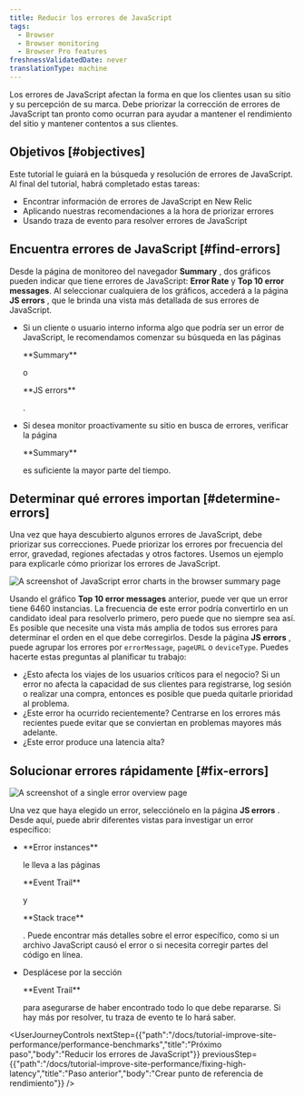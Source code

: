 ```yaml
---
title: Reducir los errores de JavaScript
tags:
  - Browser
  - Browser monitoring
  - Browser Pro features
freshnessValidatedDate: never
translationType: machine
---
```


Los errores de JavaScript afectan la forma en que los clientes usan su sitio y su percepción de su marca. Debe priorizar la corrección de errores de JavaScript tan pronto como ocurran para ayudar a mantener el rendimiento del sitio y mantener contentos a sus clientes.

## Objetivos [#objectives]

Este tutorial le guiará en la búsqueda y resolución de errores de JavaScript. Al final del tutorial, habrá completado estas tareas:

* Encontrar información de errores de JavaScript en New Relic
* Aplicando nuestras recomendaciones a la hora de priorizar errores
* Usando traza de evento para resolver errores de JavaScript

## Encuentra errores de JavaScript [#find-errors]

Desde la página de monitoreo del navegador <DNT>**Summary**</DNT> , dos gráficos pueden indicar que tiene errores de JavaScript: <DNT>**Error Rate**</DNT> y <DNT>**Top 10 error messages**</DNT>. Al seleccionar cualquiera de los gráficos, accederá a la página <DNT>**JS errors**</DNT> , que le brinda una vista más detallada de sus errores de JavaScript.

* Si un cliente o usuario interno informa algo que podría ser un error de JavaScript, le recomendamos comenzar su búsqueda en las páginas

  <DNT>
    **Summary**
  </DNT>

  o

  <DNT>
    **JS errors**
  </DNT>

  .

* Si desea monitor proactivamente su sitio en busca de errores, verificar la página

  <DNT>
    **Summary**
  </DNT>

  es suficiente la mayor parte del tiempo.

## Determinar qué errores importan [#determine-errors]

Una vez que haya descubierto algunos errores de JavaScript, debe priorizar sus correcciones. Puede priorizar los errores por frecuencia del error, gravedad, regiones afectadas y otros factores. Usemos un ejemplo para explicarle cómo priorizar los errores de JavaScript.

<img
  title="JS error charts"
  alt="A screenshot of JavaScript error charts in the browser summary page"
  src="/images/browser_screenshot-crop_error-overview-1.webp"
/>

Usando el gráfico <DNT>**Top 10 error messages**</DNT> anterior, puede ver que un error tiene 6460 instancias. La frecuencia de este error podría convertirlo en un candidato ideal para resolverlo primero, pero puede que no siempre sea así. Es posible que necesite una vista más amplia de todos sus errores para determinar el orden en el que debe corregirlos. Desde la página <DNT>**JS errors**</DNT> , puede agrupar los errores por `errorMessage`, `pageURL` o `deviceType`. Puedes hacerte estas preguntas al planificar tu trabajo:

* ¿Esto afecta los viajes de los usuarios críticos para el negocio? Si un error no afecta la capacidad de sus clientes para registrarse, log sesión o realizar una compra, entonces es posible que pueda quitarle prioridad al problema.
* ¿Este error ha ocurrido recientemente? Centrarse en los errores más recientes puede evitar que se conviertan en problemas mayores más adelante.
* ¿Este error produce una latencia alta?

## Solucionar errores rápidamente [#fix-errors]

<img
  title="JS error overview"
  alt="A screenshot of a single error overview page"
  src="/images/browser_screenshot-crop_error-eventlog-stacktrace-overview-1.webp"
/>

Una vez que haya elegido un error, selecciónelo en la página <DNT>**JS errors**</DNT> . Desde aquí, puede abrir diferentes vistas para investigar un error específico:

* <DNT>
    **Error instances**
  </DNT>

  le lleva a las páginas

  <DNT>
    **Event Trail**
  </DNT>

  y

  <DNT>
    **Stack trace**
  </DNT>

  . Puede encontrar más detalles sobre el error específico, como si un archivo JavaScript causó el error o si necesita corregir partes del código en línea.

* Desplácese por la sección

  <DNT>
    **Event Trail**
  </DNT>

  para asegurarse de haber encontrado todo lo que debe repararse. Si hay más por resolver, tu traza de evento te lo hará saber.

<UserJourneyControls
  nextStep={{"path":"/docs/tutorial-improve-site-performance/performance-benchmarks","title":"Próximo paso","body":"Reducir los errores de JavaScript"}}
  previousStep={{"path":"/docs/tutorial-improve-site-performance/fixing-high-latency","title":"Paso anterior","body":"Crear punto de referencia de rendimiento"}}
/>
